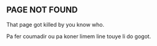 :::{.box .bs-right}

# PAGE NOT FOUND
:::

:::{.box .bs-bottom .text-center}

That page got killed by you know who. 

Pa fer coumadir ou pa koner limem line touye li do gogot.

:::



